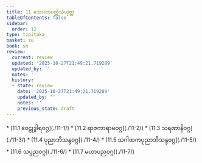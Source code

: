 ```yaml
---
title: 11 သောတာပတ္တိသံယုတ္တ
tableOfContents: false
sidebar:
  order: 12
type: tipitaka
basket: su
book: sn
review:
  current: review
  updated: '2025-10-27T21:49:21.719289'
  updated_by: ''
  notes: ''
  history:
  - state: review
    date: '2025-10-27T21:49:21.719289'
    updated_by: ''
    notes: ''
    previous_state: draft
---
```



<ReviewStatus review={frontmatter.review} showDetails={true} />

<HypothesisAnnotation frontmatter={frontmatter} />

<DynamicBreadcrumb />



<TableOfContents book="sn" section="11">
* [11.1 ဝေဠုဒွါရဝဂ္ဂ](./11-1/)
* [11.2 ရာဇကာရာမဝဂ္ဂ](./11-2/)
* [11.3 သရဏာနိဝဂ္ဂ](./11-3/)
* [11.4 ပုညာဘိသန္ဒဝဂ္ဂ](./11-4/)
* [11.5 သဂါထကပုညာဘိသန္ဒဝဂ္ဂ](./11-5/)
* [11.6 သပ္ပညဝဂ္ဂ](./11-6/)
* [11.7 မဟာပညဝဂ္ဂ](./11-7/)
</TableOfContents>
